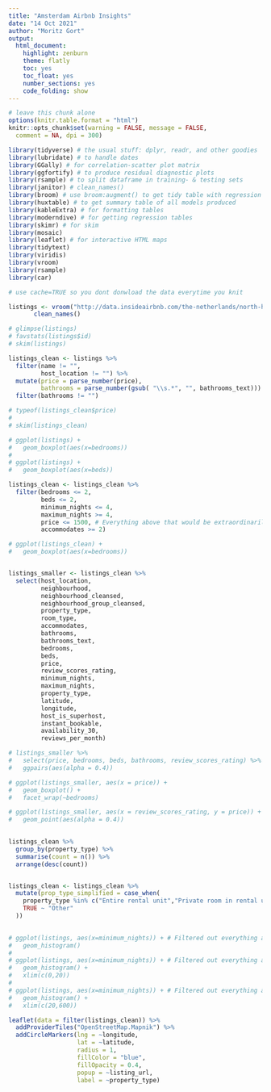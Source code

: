 ```yaml
---
title: "Amsterdam Airbnb Insights"
date: "14 Oct 2021"
author: "Moritz Gort"
output:
  html_document:
    highlight: zenburn
    theme: flatly
    toc: yes
    toc_float: yes
    number_sections: yes
    code_folding: show
---
```



```r
# leave this chunk alone
options(knitr.table.format = "html") 
knitr::opts_chunk$set(warning = FALSE, message = FALSE, 
  comment = NA, dpi = 300)
```


```r

library(tidyverse) # the usual stuff: dplyr, readr, and other goodies
library(lubridate) # to handle dates
library(GGally) # for correlation-scatter plot matrix
library(ggfortify) # to produce residual diagnostic plots
library(rsample) # to split dataframe in training- & testing sets
library(janitor) # clean_names()
library(broom) # use broom:augment() to get tidy table with regression output, residuals, etc
library(huxtable) # to get summary table of all models produced
library(kableExtra) # for formatting tables
library(moderndive) # for getting regression tables
library(skimr) # for skim
library(mosaic)
library(leaflet) # for interactive HTML maps
library(tidytext)
library(viridis)
library(vroom)
library(rsample)
library(car)
```




<!-- In your final group assignment you have to analyse data about Airbnb listings and fit a model to predict the total cost for two people staying 4 nights in an AirBnB in a city. You can download AirBnB data from [insideairbnb.com](http://insideairbnb.com/get-the-data.html){target="_blank"}; it was originally scraped from airbnb.com.  -->

<!-- The following [Google sheet](https://docs.google.com/spreadsheets/d/1QrR-0PUGVWvDiVQL4LOk7w-xXwiDnM3dDtW6k15Hc7s/edit?usp=sharing) shows which cities you can use; please choose one of them and add your group name next to it, e.g., A7, B13. No city can have more than 2 groups per stream working on it; if this happens, I will allocate study groups to cities with the help of R's sampling. -->


<!-- All of the listings are a GZ file, namely they are archive files compressed by the standard GNU zip (gzip) compression algorithm. You can download, save and extract the file if you wanted, but `vroom::vroom()` or `readr::read_csv()` can immediately read and extract this kind of a file. You should prefer `vroom()` as it is faster, but if vroom() is limited by a firewall, please use `read_csv()` instead. -->


<!-- `vroom` will download the *.gz zipped file, unzip, and provide you with the dataframe.  -->


```r

# use cache=TRUE so you dont donwload the data everytime you knit

listings <- vroom("http://data.insideairbnb.com/the-netherlands/north-holland/amsterdam/2021-09-07/data/listings.csv.gz") %>% 
       clean_names()

```


<!-- Even though there are many variables in the dataframe, here is a quick description of some of the variables collected, and you can find a [data dictionary here](https://docs.google.com/spreadsheets/d/1iWCNJcSutYqpULSQHlNyGInUvHg2BoUGoNRIGa6Szc4/edit#gid=982310896) -->

<!-- - `price` = cost per night  -->
<!-- - `property_type`: type of accommodation (House, Apartment, etc.) -->
<!-- - `room_type`: -->

<!--   - Entire home/apt (guests have entire place to themselves) -->
<!--   - Private room (Guests have private room to sleep, all other rooms shared) -->
<!--   - Shared room (Guests sleep in room shared with others) -->

<!-- - `number_of_reviews`: Total number of reviews for the listing -->
<!-- - `review_scores_rating`: Average review score (0 - 100) -->
<!-- - `longitude` , `latitude`: geographical coordinates to help us locate the listing -->
<!-- - `neighbourhood*`: three variables on a few major neighbourhoods in each city  -->


<!-- # Exploratory Data Analysis (EDA) -->

<!-- In the [R4DS Exploratory Data Analysis chapter](http://r4ds.had.co.nz/exploratory-data-analysis.html){target="_blank"}, the authors state: -->

<!-- > "Your goal during EDA is to develop an understanding of your data. The easiest way to do this is to use questions as tools to guide your investigation... EDA is fundamentally a creative process. And like most creative processes, the key to asking quality questions is to generate a large quantity of questions." -->


<!-- Conduct a thorough EDA. Recall that an EDA involves three things: -->

<!-- * Looking at the raw values. -->
<!--     * `dplyr::glimpse()` -->
<!-- * Computing summary statistics of the variables of interest, or finding NAs -->
<!--     * `mosaic::favstats()` -->
<!--     * `skimr::skim()` -->
<!-- * Creating informative visualizations. -->
<!--     * `ggplot2::ggplot()` -->
<!--         * `geom_histogram()` or `geom_density()` for numeric continuous variables -->
<!--         * `geom_bar()` or `geom_col()` for categorical variables -->
<!--     * `GGally::ggpairs()` for scaterrlot/correlation matrix -->
<!--         * Note that you can add transparency to points/density plots in the `aes` call, for example: `aes(colour = gender, alpha = 0.4)` -->

<!-- You may wish to have a level 1 header (`#`) for your EDA, then use level 2 sub-headers (`##`) to make sure you cover all three EDA bases. **At a minimum** you should address these questions: -->

<!-- - How many variables/columns? How many rows/observations? -->
<!-- - Which variables are numbers? -->
<!-- - Which are categorical or *factor* variables (numeric or character variables with variables that have a fixed and known set of possible values? -->
<!-- - What are the correlations between variables? Does each scatterplot support a linear relationship between variables? Do any of the correlations appear to be conditional on the value of a categorical variable? -->

<!-- At this stage, you may also find you want to use `filter`, `mutate`, `arrange`, `select`, or `count`. Let your questions lead you!  -->

<!-- > In all cases, please think about the message your plot is conveying. Don’t just say "This is my X-axis, this is my Y-axis", but rather what’s the **so what** of the plot. Tell some sort of story and speculate about the differences in the patterns in no more than a paragraph. -->

<!-- ## Data wrangling -->

<!-- Once you load the data, it's always a good idea to use `glimpse` to see what kind of variables you have and what data type (`chr`, `num`, `logical`, `date`, etc) they are.  -->

<!-- Notice that some of the price data (`price`) is given as a character string, e.g., "$176.00" -->

<!-- Since `price` is a quantitative variable, we need to make sure it is stored as numeric data `num` in the dataframe. To do so, we will first use `readr::parse_number()` which drops any non-numeric characters before or after the first number -->

<!-- ``` -->
<!-- listings <- listings %>%  -->
<!--   mutate(price = parse_number(price)) -->
<!-- ``` -->

<!-- Use `typeof(listing$price)` to confirm that `price` is now stored as a number. -->

```r

# glimpse(listings)
# favstats(listings$id)
# skim(listings)

listings_clean <- listings %>% 
  filter(name != "",
         host_location != "") %>% 
  mutate(price = parse_number(price),
         bathrooms = parse_number(gsub( "\\s.*", "", bathrooms_text))) %>% 
  filter(bathrooms != "")

# typeof(listings_clean$price)
# 
# skim(listings_clean)

# ggplot(listings) +
#   geom_boxplot(aes(x=bedrooms))
# 
# ggplot(listings) +
#   geom_boxplot(aes(x=beds))

listings_clean <- listings_clean %>% 
  filter(bedrooms <= 2,
         beds <= 2,
         minimum_nights <= 4,
         maximum_nights >= 4,
         price <= 1500, # Everything above that would be extraordinarily expensive
         accommodates >= 2)

# ggplot(listings_clean) +
#   geom_boxplot(aes(x=bedrooms))


listings_smaller <- listings_clean %>% 
  select(host_location,
         neighbourhood,
         neighbourhood_cleansed,
         neighbourhood_group_cleansed,
         property_type,
         room_type,
         accommodates,
         bathrooms,
         bathrooms_text,
         bedrooms,
         beds,
         price,
         review_scores_rating,
         minimum_nights,
         maximum_nights,
         property_type,
         latitude,
         longitude,
         host_is_superhost,
         instant_bookable,
         availability_30,
         reviews_per_month)

# listings_smaller %>% 
#   select(price, bedrooms, beds, bathrooms, review_scores_rating) %>% 
#   ggpairs(aes(alpha = 0.4))

# ggplot(listings_smaller, aes(x = price)) +
#   geom_boxplot() +
#   facet_wrap(~bedrooms)

# ggplot(listings_smaller, aes(x = review_scores_rating, y = price)) +
#   geom_point(aes(alpha = 0.4))
  


```

<!-- > Plot 1: 2 bedrooms are more expensive; Plot 2: Higher ratings means higher price -->

<!-- ## Propery types -->


<!-- Next, we look at the variable `property_type`. We can use the `count` function to determine how many categories there are their frequency. What are the top 4 most common property types? What proportion of the total listings do they make up?  -->

<!-- Since the vast majority of the observations in the data are one of the top four or five property types, we would like to create a simplified version of `property_type` variable that has 5 categories: the top four categories and `Other`. Fill in the code below to create `prop_type_simplified`. -->

```r

listings_clean %>% 
  group_by(property_type) %>%
  summarise(count = n()) %>% 
  arrange(desc(count))


listings_clean <- listings_clean %>%
  mutate(prop_type_simplified = case_when(
    property_type %in% c("Entire rental unit","Private room in rental unit", "Entire residential home","Entire condominium (condo)") ~ property_type, 
    TRUE ~ "Other"
  ))
  
```
<!-- Use the code below to check that `prop_type_simplified` was correctly made. -->

<!-- ```{r} -->
<!-- listings_clean %>% -->
<!--   count(property_type, prop_type_simplified) %>% -->
<!--   arrange(desc(n))         -->
<!-- ```         -->

<!-- Airbnb is most commonly used for travel purposes, i.e., as an alternative to traditional hotels. We only want to include  listings in our regression analysis that are intended for travel purposes: -->

<!-- - What are the  most common values for the variable `minimum_nights`?  -->
<!-- - Is ther any value among the common values that stands out?  -->
<!-- - What is the likely intended purpose for Airbnb listings with this seemingly unusual value for `minimum_nights`? -->

```r
# ggplot(listings, aes(x=minimum_nights)) + # Filtered out everything above 4 min. nights in listings_clean
#   geom_histogram()
# 
# ggplot(listings, aes(x=minimum_nights)) + # Filtered out everything above 4 min. nights in listings_clean
#   geom_histogram() +
#   xlim(c(0,20))
# 
# ggplot(listings, aes(x=minimum_nights)) + # Filtered out everything above 4 min. nights in listings_clean
#   geom_histogram() +
#   xlim(c(20,600))


```

<!-- > Extreme values description here -->

<!-- Filter the airbnb data so that it only includes observations with `minimum_nights <= 4` -->


<!-- # Mapping  -->

<!-- Visualisations of feature distributions and their relations are key to understanding a data set, and they can open up new lines of exploration. While we do not have time to go into all the wonderful geospatial visualisations one can do with R, you can use the following code to start with a map of your city, and overlay all AirBnB coordinates to get an overview of the spatial distribution of AirBnB rentals. For this visualisation we use the `leaflet` package, which includes a variety of tools for interactive maps, so you can easily zoom in-out, click on a point to get the actual AirBnB listing for that specific point, etc. -->

<!-- The following code, having downloaded a dataframe `listings` with all AirbnB listings in Milan, will plot on the map all AirBnBs where `minimum_nights` is less than equal to four (4). You could learn more about `leaflet`, by following [the relevant Datacamp course on mapping with leaflet](https://www.datacamp.com/courses/interactive-maps-with-leaflet-in-r) -->


```r

leaflet(data = filter(listings_clean)) %>% 
  addProviderTiles("OpenStreetMap.Mapnik") %>% 
  addCircleMarkers(lng = ~longitude, 
                   lat = ~latitude, 
                   radius = 1, 
                   fillColor = "blue", 
                   fillOpacity = 0.4, 
                   popup = ~listing_url,
                   label = ~property_type)
```

    
<!-- # Regression Analysis -->

<!-- For the target variable $Y$, we will use the cost for two people to stay at an Airbnb location for four (4) nights.  -->

<!-- Create a new variable called `price_4_nights` that uses `price`, and `accomodates` to calculate the total cost for two people to stay at the Airbnb property for 4 nights. This is the variable $Y$ we want to explain. -->

<!-- Use histograms or density plots to examine the distributions of `price_4_nights` and `log(price_4_nights)`. Which variable should you use for the regression model? Why? -->

<!-- Fit a regression model called `model1` with the following explanatory variables: `prop_type_simplified`, `number_of_reviews`, and `review_scores_rating`.  -->

<!-- - Interpret the coefficient `review_scores_rating` in terms of `price_4_nights`. -->
<!-- - Interpret the coefficient of `prop_type_simplified` in terms of `price_4_nights`. -->

<!-- We want to determine if `room_type` is a significant predictor of the cost for 4 nights, given everything else in the model. Fit a regression model called model2 that includes all of the explananatory variables in `model1` plus `room_type`.  -->

<!-- ```{r} -->

<!-- listings_clean <- listings_clean %>%  -->
<!--   mutate(price_4_nights = price * 4) %>%  # we did not include accomodates because the given price is already including all people -->
<!--   filter(review_scores_rating > 0) # we exclude 0's because new listing usually don't have reviews and are therefore not informative -->


<!-- ggplot(listings_clean, aes(x = price_4_nights)) + -->
<!--   geom_density() -->

<!-- ggplot(listings_clean, aes(x = log(price_4_nights))) + -->
<!--   geom_density() -->

<!-- model1 <- lm(log(price_4_nights) ~ prop_type_simplified + -->
<!--                number_of_reviews + -->
<!--                review_scores_rating, -->
<!--              data = listings_clean) -->

<!-- summary(model1) -->

<!-- model2 <- lm(log(price_4_nights) ~ prop_type_simplified + -->
<!--                number_of_reviews + -->
<!--                review_scores_rating + -->
<!--                room_type, -->
<!--              data = listings_clean) -->

<!-- summary(model2) -->

<!-- vif(model2) -->

<!-- ``` -->

<!-- > Describe outputs -->

<!-- ## Further variables/questions to explore on our own -->

<!-- Our dataset has many more variables, so here are some ideas on how you can extend your analysis -->

<!-- 1. Are the number of `bathrooms`, `bedrooms`, `beds`, or size of the house (`accomodates`) significant predictors of `price_4_nights`? Or might these be co-linear variables? -->
<!-- 1. Do superhosts `(host_is_superhost`) command a pricing premium, after controlling for other variables? -->
<!-- 1. Some hosts allow you to immediately book their listing (`instant_bookable == TRUE`), while a non-trivial proportion don't. After controlling for other variables, is `instant_bookable` a significant predictor of `price_4_nights`? -->
<!-- 1. For all cities, there are 3 variables that relate to neighbourhoods: `neighbourhood`, `neighbourhood_cleansed`, and `neighbourhood_group_cleansed`. There are typically more than 20 neighbourhoods in each city, and it wouldn't make sense to include them all in your model. Use your city knowledge, or ask someone with city knowledge, and see whether you can group neighbourhoods together so the majority of listings falls in fewer (5-6 max) geographical areas. You would thus need to create a new categorical variabale `neighbourhood_simplified` and determine whether location is a predictor of `price_4_nights` -->
<!-- 1. What is the effect of `avalability_30` or `reviews_per_month` on `price_4_nights`, after we control for other variables? -->

<!-- ```{r} -->

<!-- model3 <- lm(log(price_4_nights) ~ -->
<!--                prop_type_simplified + -->
<!--                number_of_reviews + -->
<!--                review_scores_rating + -->
<!--                # room_type + GVIF higher than 5 -->
<!--                bathrooms + -->
<!--                bedrooms + -->
<!--                beds + -->
<!--                accommodates + -->
<!--                host_is_superhost + -->
<!--                instant_bookable, -->
<!--              data = listings_clean) -->

<!-- summary(model3) -->

<!-- vif(model3) -->


<!-- listings_clean <- listings_clean %>%  -->
<!--   mutate(neighbourhood_simplified = case_when(neighbourhood_cleansed %in% c("Oostelijk Havengebied - Indische Buurt", -->
<!--                                                                              "Oud-Oost", -->
<!--                                                                              "Watergraafsmeer", -->
<!--                                                                              "Noord-Oost", -->
<!--                                                                              "IJburg - Zeeburgereiland", -->
<!--                                                                              "IJburg - Zeeburgereiland", -->
<!--                                                                              "Gaasperdam - Driemond", -->
<!--                                                                              "Bijlmer-Oost")~"East", -->
<!--                                               neighbourhood_cleansed %in% c("Centrum-Oost", -->
<!--                                                                             "Centrum-West", -->
<!--                                                                             "De Pijp - Rivierenbuurt", -->
<!--                                                                             "Bijlmer-Centrum")~"Center", -->
<!--                                               neighbourhood_cleansed %in% c("De Baarsjes - Oud-West", -->
<!--                                                                             "Westerpark", -->
<!--                                                                             "Slotervaart", -->
<!--                                                                             "Bos en Lommer", -->
<!--                                                                             "De Aker - Nieuw Sloten", -->
<!--                                                                             "Osdorp", -->
<!--                                                                             "Geuzenveld - Slotermeer")~"West", -->
<!--                                               neighbourhood_cleansed %in% c("Zuid", -->
<!--                                                                             "Buitenveldert - Zuidas")~"South", -->
<!--                                               neighbourhood_cleansed %in% c("Noord-West", -->
<!--                                                                             "Oud-Noord")~"North")) -->


<!-- unique(listings_clean$neighbourhood_simplified) -->

<!-- model4 <- lm(log(price_4_nights) ~ neighbourhood_simplified, data = listings_clean) -->

<!-- summary(model4) -->

<!-- model5 <- lm(log(price_4_nights) ~ -->
<!--                prop_type_simplified + -->
<!--                number_of_reviews + -->
<!--                review_scores_rating + -->
<!--                # room_type + GVIF higher than 5 -->
<!--                bathrooms + -->
<!--                bedrooms + -->
<!--                beds + -->
<!--                accommodates + -->
<!--                host_is_superhost + -->
<!--                instant_bookable + -->
<!--                neighbourhood_simplified + -->
<!--                availability_30 + -->
<!--                reviews_per_month, -->
<!--              data = listings_clean) -->

<!-- summary(model5) -->

<!-- vif(model5) -->
<!-- autoplot(model5) -->



<!-- ``` -->


<!-- ## Diagnostics, collinearity, summary tables -->

<!-- As you keep building your models, it makes sense to: -->

<!-- 1. Check the residuals, using `autoplot(model_x)` -->
<!-- 1. As you start building models with more explanatory variables, make sure you use `car::vif(model_x)`` to calculate the **Variance Inflation Factor (VIF)** for your predictors and determine whether you have colinear variables. A general guideline is that a VIF larger than 5 or 10 is large, and your model may suffer from collinearity. Remove the variable in question and run your model again without it. -->

<!-- ```{r} -->

<!-- huxreg(model1, model2, model3, model4, model5) -->

<!-- # Prediction using model5; model3 and model 5 have by far the highest R^2 and model5 is less prone to colinearity even though it uses more variables -->

<!-- listings_selection <- listings_clean %>%  -->
<!--   filter(prop_type_simplified == "Private room in rental unit", -->
<!--          number_of_reviews >= 10, -->
<!--          review_scores_rating / 5 >= 0.9) -->

<!-- set.seed(1234) -->

<!-- train_test_split <- initial_split(listings_selection, prop = 0.75) -->
<!-- listings_train <- training(train_test_split) -->
<!-- listings_test <- testing(train_test_split) -->

<!-- rmse_train <- listings_train %>%  -->
<!--   mutate(predictions = predict(model5, .)) %>%  -->
<!--   summarise(sqrt(sum(predictions - log(price_4_nights))**2/n())) %>%  -->
<!--   pull() -->

<!-- rmse_train # 0.2659918 -->

<!-- rmse_test <- listings_test %>%  -->
<!--   mutate(predictions = predict(model5, .)) %>%  -->
<!--   summarise(sqrt(sum(predictions - log(price_4_nights))**2/n())) %>%  -->
<!--   pull() -->

<!-- rmse_test # 0.1147128 -->


<!-- listings_specifications <- tibble(prop_type_simplified = "Private room in rental unit", -->
<!--                number_of_reviews = 10, -->
<!--                review_scores_rating = 0.9 * 5, -->
<!--                # room_type + GVIF higher than 5 -->
<!--                bathrooms = 2, -->
<!--                bedrooms = 2, -->
<!--                beds = 4, -->
<!--                accommodates = 4, -->
<!--                host_is_superhost = TRUE, -->
<!--                instant_bookable = TRUE, -->
<!--                neighbourhood_simplified = "Center", -->
<!--                availability_30 = 4, -->
<!--                reviews_per_month = 5) -->

<!-- exp(predict(model5, newdata = listings_specifications, interval = "confidence")) -->

<!-- # 95% CI for price for our specifications between $529.84 and $599.06 for our trip -->


<!-- ``` -->


<!-- 1. Create a summary table, using `huxtable` (https://mfa2022.netlify.app/example/modelling_side_by_side_tables/) that shows which models you worked on, which predictors are significant, the adjusted $R^2$, and the Residual Standard Error. -->
<!-- 1. Finally, you must use the best model you came up with for prediction. Suppose you are planning to visit the city you have been assigned to over reading week, and you want to stay in an Airbnb. Find Airbnb's in your destination city that are apartments with a private room, have at least 10 reviews, and an average rating of at least 90. Use your best model to predict the total cost to stay at this Airbnb for 4 nights. Include the appropriate 95% interval with your prediction. Report the point prediction and interval in terms of `price_4_nights`.  -->
<!--   - if you used a log(price_4_nights) model, make sure you anti-log to convert the value in $. You can read more about [hot to interpret a regression model when some variables are log transformed here](https://stats.idre.ucla.edu/other/mult-pkg/faq/general/faqhow-do-i-interpret-a-regression-model-when-some-variables-are-log-transformed/) -->


<!-- # Deliverables -->


<!-- - By midnight on Monday 17 Oct 2022, you must upload on Canvas a short presentation (max 4-5 slides) with your findings, as some groups will be asked to present in class. You should present your Exploratory Data Analysis, as well as your best model. In addition, you must upload on Canvas your final report, written  using R Markdown to introduce, frame, and describe your story and findings. You should include the following in the memo: -->

<!-- 1. Executive Summary: Based on your best model, indicate the factors that influence `price_4_nights`. -->
<!-- This should be written for an intelligent but non-technical audience. All -->
<!-- other sections can include technical writing. -->
<!-- 2. Data Exploration and Feature Selection: Present key elements of the data, including tables and -->
<!-- graphs that help the reader understand the important variables in the dataset. Describe how the -->
<!-- data was cleaned and prepared, including feature selection, transformations, interactions, and -->
<!-- other approaches you considered. -->
<!-- 3. Model Selection and Validation: Describe the model fitting and validation process used. State -->
<!-- the model you selected and why they are preferable to other choices. -->
<!-- 4. Findings and Recommendations: Interpret the results of the selected model and discuss -->
<!-- additional steps that might improve the analysis -->



<!-- Remember to follow R Markdown etiquette rules and style; don't have the Rmd output extraneous messages or warnings, include summary tables in nice tables (use `kableExtra`), and remove any placeholder texts from past Rmd templates; in other words, (i.e. I don't want to see stuff I wrote in your final report.) -->


<!-- # Rubric -->

<!-- Your work will be assessed on a rubric which you can find here -->


<!-- ```{r rubric, echo=FALSE, out.width="100%"} -->
<!-- knitr::include_graphics(here::here("images", "rubric.png"), error = FALSE) -->
<!-- ``` -->


<!-- # Acknowledgements -->

<!-- - The data for this project is from [insideairbnb.com](insideairbnb.com) -->